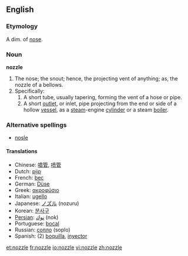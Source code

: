 ==English==
===Etymology===
A dim. of [[nose]]. 

===Noun===
'''nozzle'''

# The nose; the snout; hence, the projecting vent of anything; as, the nozzle of a bellows.
# Specifically:
## A short tube, usually tapering, forming the vent of a hose or pipe.
## A short [[outlet]], or inlet, pipe projecting from the end or side of a hollow [[vessel]], as a [[steam]]-engine [[cylinder]] or a steam [[boiler]].

===Alternative spellings===
*[[nosle]]

====Translations====
*Chinese: [[噴管]], [[喷管]]
*Dutch: [[pijp]] {{f}}
*French: [[bec]] {{m}}
*German: [[Düse]] {{f}}
*Greek: [[ακροφύσιο]] {{n}}
*Italian: [[ugello]] {{m}}
*Japanese: [[ノズル]] (nozuru)
*Korean: [[분사구]]
*[[Persian]]: [[نوك]] (nok)
*Portuguese: [[bocal]] {{m}}
*Russian: [[сопло]] {{n}} (soplo)
*Spanish: (2) [[boquilla]], [[inyector]] {{m}}

[[et:nozzle]]
[[fr:nozzle]]
[[io:nozzle]]
[[vi:nozzle]]
[[zh:nozzle]]